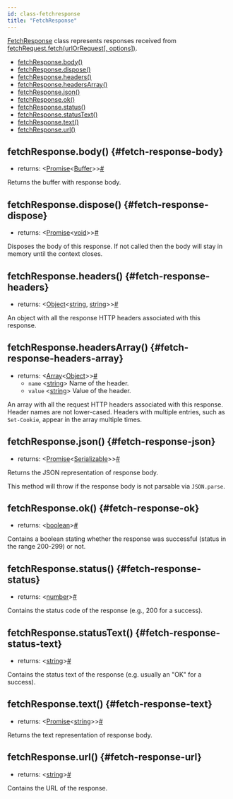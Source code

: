 ```yaml
---
id: class-fetchresponse
title: "FetchResponse"
---
```


[FetchResponse] class represents responses received from [fetchRequest.fetch(urlOrRequest[, options])](./api/class-fetchrequest.mdx#fetch-request-fetch).


- [fetchResponse.body()](./api/class-fetchresponse.mdx#fetch-response-body)
- [fetchResponse.dispose()](./api/class-fetchresponse.mdx#fetch-response-dispose)
- [fetchResponse.headers()](./api/class-fetchresponse.mdx#fetch-response-headers)
- [fetchResponse.headersArray()](./api/class-fetchresponse.mdx#fetch-response-headers-array)
- [fetchResponse.json()](./api/class-fetchresponse.mdx#fetch-response-json)
- [fetchResponse.ok()](./api/class-fetchresponse.mdx#fetch-response-ok)
- [fetchResponse.status()](./api/class-fetchresponse.mdx#fetch-response-status)
- [fetchResponse.statusText()](./api/class-fetchresponse.mdx#fetch-response-status-text)
- [fetchResponse.text()](./api/class-fetchresponse.mdx#fetch-response-text)
- [fetchResponse.url()](./api/class-fetchresponse.mdx#fetch-response-url)

## fetchResponse.body() {#fetch-response-body}
- returns:<a aria-hidden="true" tabindex="-1" class="list-anchor-link" id="fetch-response-body-return"/> &#60;[Promise]<[Buffer]>&#62;<a href="#fetch-response-body-return" class="list-anchor">#</a>

Returns the buffer with response body.

## fetchResponse.dispose() {#fetch-response-dispose}
- returns:<a aria-hidden="true" tabindex="-1" class="list-anchor-link" id="fetch-response-dispose-return"/> &#60;[Promise]<[void]>&#62;<a href="#fetch-response-dispose-return" class="list-anchor">#</a>

Disposes the body of this response. If not called then the body will stay in memory until the context closes.

## fetchResponse.headers() {#fetch-response-headers}
- returns:<a aria-hidden="true" tabindex="-1" class="list-anchor-link" id="fetch-response-headers-return"/> &#60;[Object]<[string], [string]>&#62;<a href="#fetch-response-headers-return" class="list-anchor">#</a>

An object with all the response HTTP headers associated with this response.

## fetchResponse.headersArray() {#fetch-response-headers-array}
- returns:<a aria-hidden="true" tabindex="-1" class="list-anchor-link" id="fetch-response-headers-array-return"/> &#60;[Array]<[Object]>&#62;<a href="#fetch-response-headers-array-return" class="list-anchor">#</a>
  - `name` &#60;[string]&#62; Name of the header.
  - `value` &#60;[string]&#62; Value of the header.

An array with all the request HTTP headers associated with this response. Header names are not lower-cased. Headers with multiple entries, such as `Set-Cookie`, appear in the array multiple times.

## fetchResponse.json() {#fetch-response-json}
- returns:<a aria-hidden="true" tabindex="-1" class="list-anchor-link" id="fetch-response-json-return"/> &#60;[Promise]<[Serializable]>&#62;<a href="#fetch-response-json-return" class="list-anchor">#</a>

Returns the JSON representation of response body.

This method will throw if the response body is not parsable via `JSON.parse`.

## fetchResponse.ok() {#fetch-response-ok}
- returns:<a aria-hidden="true" tabindex="-1" class="list-anchor-link" id="fetch-response-ok-return"/> &#60;[boolean]&#62;<a href="#fetch-response-ok-return" class="list-anchor">#</a>

Contains a boolean stating whether the response was successful (status in the range 200-299) or not.

## fetchResponse.status() {#fetch-response-status}
- returns:<a aria-hidden="true" tabindex="-1" class="list-anchor-link" id="fetch-response-status-return"/> &#60;[number]&#62;<a href="#fetch-response-status-return" class="list-anchor">#</a>

Contains the status code of the response (e.g., 200 for a success).

## fetchResponse.statusText() {#fetch-response-status-text}
- returns:<a aria-hidden="true" tabindex="-1" class="list-anchor-link" id="fetch-response-status-text-return"/> &#60;[string]&#62;<a href="#fetch-response-status-text-return" class="list-anchor">#</a>

Contains the status text of the response (e.g. usually an "OK" for a success).

## fetchResponse.text() {#fetch-response-text}
- returns:<a aria-hidden="true" tabindex="-1" class="list-anchor-link" id="fetch-response-text-return"/> &#60;[Promise]<[string]>&#62;<a href="#fetch-response-text-return" class="list-anchor">#</a>

Returns the text representation of response body.

## fetchResponse.url() {#fetch-response-url}
- returns:<a aria-hidden="true" tabindex="-1" class="list-anchor-link" id="fetch-response-url-return"/> &#60;[string]&#62;<a href="#fetch-response-url-return" class="list-anchor">#</a>

Contains the URL of the response.

[Accessibility]: ./api/class-accessibility.mdx "Accessibility"
[Android]: ./api/class-android.mdx "Android"
[AndroidDevice]: ./api/class-androiddevice.mdx "AndroidDevice"
[AndroidInput]: ./api/class-androidinput.mdx "AndroidInput"
[AndroidSocket]: ./api/class-androidsocket.mdx "AndroidSocket"
[AndroidWebView]: ./api/class-androidwebview.mdx "AndroidWebView"
[Browser]: ./api/class-browser.mdx "Browser"
[BrowserContext]: ./api/class-browsercontext.mdx "BrowserContext"
[BrowserServer]: ./api/class-browserserver.mdx "BrowserServer"
[BrowserType]: ./api/class-browsertype.mdx "BrowserType"
[CDPSession]: ./api/class-cdpsession.mdx "CDPSession"
[ConsoleMessage]: ./api/class-consolemessage.mdx "ConsoleMessage"
[Coverage]: ./api/class-coverage.mdx "Coverage"
[Dialog]: ./api/class-dialog.mdx "Dialog"
[Download]: ./api/class-download.mdx "Download"
[Electron]: ./api/class-electron.mdx "Electron"
[ElectronApplication]: ./api/class-electronapplication.mdx "ElectronApplication"
[ElementHandle]: ./api/class-elementhandle.mdx "ElementHandle"
[FetchRequest]: ./api/class-fetchrequest.mdx "FetchRequest"
[FetchResponse]: ./api/class-fetchresponse.mdx "FetchResponse"
[FileChooser]: ./api/class-filechooser.mdx "FileChooser"
[Frame]: ./api/class-frame.mdx "Frame"
[JSHandle]: ./api/class-jshandle.mdx "JSHandle"
[Keyboard]: ./api/class-keyboard.mdx "Keyboard"
[Locator]: ./api/class-locator.mdx "Locator"
[Logger]: ./api/class-logger.mdx "Logger"
[Mouse]: ./api/class-mouse.mdx "Mouse"
[Page]: ./api/class-page.mdx "Page"
[Playwright]: ./api/class-playwright.mdx "Playwright"
[Request]: ./api/class-request.mdx "Request"
[Response]: ./api/class-response.mdx "Response"
[Route]: ./api/class-route.mdx "Route"
[Selectors]: ./api/class-selectors.mdx "Selectors"
[TimeoutError]: ./api/class-timeouterror.mdx "TimeoutError"
[Touchscreen]: ./api/class-touchscreen.mdx "Touchscreen"
[Tracing]: ./api/class-tracing.mdx "Tracing"
[Video]: ./api/class-video.mdx "Video"
[WebSocket]: ./api/class-websocket.mdx "WebSocket"
[Worker]: ./api/class-worker.mdx "Worker"
[Fixtures]: ./api/class-fixtures.mdx "Fixtures"
[Test]: ./api/class-test.mdx "Test"
[TestConfig]: ./api/class-testconfig.mdx "TestConfig"
[TestError]: ./api/class-testerror.mdx "TestError"
[TestInfo]: ./api/class-testinfo.mdx "TestInfo"
[TestOptions]: ./api/class-testoptions.mdx "TestOptions"
[TestProject]: ./api/class-testproject.mdx "TestProject"
[WorkerInfo]: ./api/class-workerinfo.mdx "WorkerInfo"
[Location]: ./api/class-location.mdx "Location"
[Reporter]: ./api/class-reporter.mdx "Reporter"
[Suite]: ./api/class-suite.mdx "Suite"
[TestCase]: ./api/class-testcase.mdx "TestCase"
[TestResult]: ./api/class-testresult.mdx "TestResult"
[TestStep]: ./api/class-teststep.mdx "TestStep"
[Element]: https://developer.mozilla.org/en-US/docs/Web/API/element "Element"
[EvaluationArgument]: ./core-concepts.mdx#evaluation-argument "EvaluationArgument"
[Promise]: https://developer.mozilla.org/en-US/docs/Web/JavaScript/Reference/Global_Objects/Promise "Promise"
[iterator]: https://developer.mozilla.org/en-US/docs/Web/JavaScript/Reference/Iteration_protocols "Iterator"
[origin]: https://developer.mozilla.org/en-US/docs/Glossary/Origin "Origin"
[selector]: https://developer.mozilla.org/en-US/docs/Web/CSS/CSS_Selectors "selector"
[Serializable]: https://developer.mozilla.org/en-US/docs/Web/JavaScript/Reference/Global_Objects/JSON/stringify#Description "Serializable"
[UIEvent.detail]: https://developer.mozilla.org/en-US/docs/Web/API/UIEvent/detail "UIEvent.detail"
[UnixTime]: https://en.wikipedia.org/wiki/Unix_time "Unix Time"
[xpath]: https://developer.mozilla.org/en-US/docs/Web/XPath "xpath"

[Array]: https://developer.mozilla.org/en-US/docs/Web/JavaScript/Reference/Global_Objects/Array "Array"
[boolean]: https://developer.mozilla.org/en-US/docs/Web/JavaScript/Data_structures#Boolean_type "Boolean"
[Buffer]: https://nodejs.org/api/buffer.html#buffer_class_buffer "Buffer"
[ChildProcess]: https://nodejs.org/api/child_process.html "ChildProcess"
[Error]: https://nodejs.org/api/errors.html#errors_class_error "Error"
[EventEmitter]: https://nodejs.org/api/events.html#events_class_eventemitter "EventEmitter"
[function]: https://developer.mozilla.org/en-US/docs/Web/JavaScript/Reference/Global_Objects/Function "Function"
[Map]: https://developer.mozilla.org/en-US/docs/Web/JavaScript/Reference/Global_Objects/Map "Map"
[null]: https://developer.mozilla.org/en-US/docs/Web/JavaScript/Reference/Global_Objects/null "null"
[number]: https://developer.mozilla.org/en-US/docs/Web/JavaScript/Data_structures#Number_type "Number"
[Object]: https://developer.mozilla.org/en-US/docs/Web/JavaScript/Reference/Global_Objects/Object "Object"
[Promise]: https://developer.mozilla.org/en-US/docs/Web/JavaScript/Reference/Global_Objects/Promise "Promise"
[Readable]: https://nodejs.org/api/stream.html#stream_class_stream_readable "Readable"
[RegExp]: https://developer.mozilla.org/en-US/docs/Web/JavaScript/Reference/Global_Objects/RegExp "RegExp"
[string]: https://developer.mozilla.org/en-US/docs/Web/JavaScript/Data_structures#String_type "string"
[void]: https://developer.mozilla.org/en-US/docs/Web/JavaScript/Reference/Global_Objects/undefined "void"
[URL]: https://nodejs.org/api/url.html "URL"

[all available image tags]: https://mcr.microsoft.com/v2/playwright/tags/list "all available image tags"
[Docker Hub]: https://hub.docker.com/_/microsoft-playwright "Docker Hub"
[Dockerfile.focal]: https://github.com/microsoft/playwright/blob/master/utils/docker/Dockerfile.focal "Dockerfile.focal"
